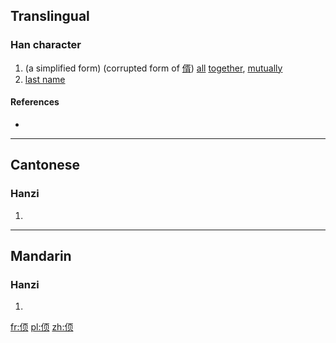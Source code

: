 ==Translingual==

===Han character===
{{Han char|rn=9|rad=人|as=06|sn=8|four=2128<sub>2</sub>|canj=人一月人 (OMBO)|ids=⿰[[亻]][[页]]}}

# (a simplified form) (corrupted form of [[偦]]) [[all]] [[together]], [[mutually]]
# [[last name]]

====References====
* {{Han ref|kx=0102.291|uh=3454|ud=13396}}

----

==Cantonese==

===Hanzi===
{{yue-hanzi|jyut=[[seoi2]]|y=seui2}}

# {{defn|lang=yue|sort=人06}}

----

==Mandarin==

===Hanzi===
{{cmn-hanzi|pin=[[xǔ]] ([[xu3]])|wg=hsü<sup>3</sup>}}

# {{defn|lang=cmn|sort=人06}}

[[fr:㑔]]
[[pl:㑔]]
[[zh:㑔]]